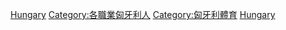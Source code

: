 {{Catnav|頁面分類|社会|文化|体育|运动员|各国运动员}}
{{Catnav|頁面分類|社会|文化|体育|各國體育|匈牙利體育}}
{{Catnav|頁面分類|地理|国家|欧洲国家|匈牙利|匈牙利人|各職業匈牙利人}}
{{Catnav|頁面分類|人物|各職業人物|运动员|各国运动员}}
{{Catnav|頁面分類|人物|職業|按职业分类的各国人物|各職業匈牙利人}}
{{Catnav|頁面分類|人物|各國人物|匈牙利人|各職業匈牙利人}}

{{Commonscat|Sportspeople from Hungary}}

[[Category:各國運動員|Hungary]]
[[Category:各職業匈牙利人|Category:各職業匈牙利人]]
[[Category:匈牙利體育|Category:匈牙利體育]]
[[Category:歐洲運動員|Hungary]]
